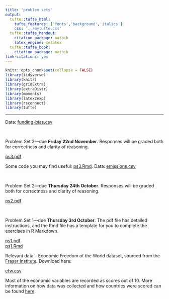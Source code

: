 ```yaml
---
title: 'problem sets'
output:
  tufte::tufte_html:
    tufte_features: ['fonts','background','italics']
    css: '../mytufte.css'
  tufte::tufte_handout:
    citation_package: natbib
    latex_engine: xelatex
  tufte::tufte_book:
    citation_package: natbib
link-citations: yes
---
```


```r
knitr::opts_chunk$set(collapse = FALSE)
library(tidyverse)
library(knitr)
library(gridExtra)
library(extraDistr)
library(moments)
library(latex2exp)
library(rsconnect)
library(tufte)
```

---


Data: <a href="./data/funding-bias.csv" download>funding-bias.csv</a>

\ 


Problem Set 3---due **Friday 22nd November**. Responses will be graded both for correctness and clarity of reasoning.   

<a href="./ps/ps3.pdf" download>ps3.pdf</a>

Some code you may find useful: <a href="./ps/ps3.Rmd" download>ps3.Rmd</a>. Data: <a href="./data/emissions.csv" download>emissions.csv</a>

\ 

Problem Set 2---due **Thursday 24th October**. Responses will be graded both for correctness and clarity of reasoning.   

<a href="./ps/ps2.pdf" download>ps2.pdf</a>

\ 

Problem Set 1---due **Thursday 3rd October**. The pdf file has detailed instructions, and the Rmd file has a template for you to complete the exercises in R Markdown.  

<a href="./ps/ps1.pdf" download>ps1.pdf</a>  
<a href="./ps/ps1.Rmd" download>ps1.Rmd</a>  

Relevant data -- Economic Freedom of the World dataset, sourced from the <a href="https://www.fraserinstitute.org/economic-freedom/">Fraser Institute</a>. Download here:  

<a href="./data/efw.csv" download>efw.csv</a>  

Most of the economic variables are recorded as scores out of 10. More information on how data was collected and how countries were scored can be found <a href="https://www.fraserinstitute.org/economic-freedom/approach">here</a>. 
